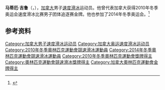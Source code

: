 {{NoteTA|G1=Sports}}
'''马蒂厄·吉鲁'''（{{lang-fr|Mathieu Giroux}}，{{bd|1986年|3月2日||}}），[[加拿大|加拿大]]男子[[速度滑冰|速度滑冰]]运动员。他曾代表加拿大获得2010年冬季奥运会速度滑冰比赛男子团体追逐赛金牌。他也参加了2014年冬季奥运会。<ref>{{Cite web|title=Mathieu GIROUX|url=https://www.olympic.org/mathieu-giroux|accessdate=2021-04-05|work=International Olympic Committee}}</ref>

== 参考资料 ==
{{reflist}}

{{奥林匹克运动会速度滑冰比赛男子团体追逐赛冠军}}

{{Authority control}}
{{DEFAULTSORT:Giroux, Mathieu}}
[[Category:加拿大男子速度滑冰运动员|Category:加拿大男子速度滑冰运动员]]
[[Category:加拿大奥运速度滑冰运动员|Category:加拿大奥运速度滑冰运动员]]
[[Category:2010年冬季奧林匹克運動會競速滑冰運動員|Category:2010年冬季奧林匹克運動會競速滑冰運動員]]
[[Category:2014年冬季奧林匹克運動會競速滑冰運動員|Category:2014年冬季奧林匹克運動會競速滑冰運動員]]
[[Category:2010年冬季奧林匹克運動會獎牌得主|Category:2010年冬季奧林匹克運動會獎牌得主]]
[[Category:奧林匹克運動會競速滑冰獎牌得主|Category:奧林匹克運動會競速滑冰獎牌得主]]
[[Category:加拿大奧林匹克運動會金牌得主|Category:加拿大奧林匹克運動會金牌得主]]